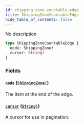 ```yaml
---
id: shipping-zone-countable-edge
title: ShippingZoneCountableEdge
hide_table_of_contents: false
---
```


No description

```graphql
type ShippingZoneCountableEdge {
  node: ShippingZone!
  cursor: String!
}
```

### Fields

#### [`node`](#) ([`ShippingZone!`](../../../developer/api-reference/objects/shipping-zone))

The item at the end of the edge.

#### [`cursor`](#) ([`String!`](../../../developer/api-reference/scalars/string))

A cursor for use in pagination.
